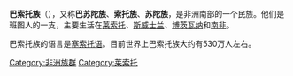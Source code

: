 {{onesource|time=2015-01-22T05:16:38+00:00}}
{{redirect|索托人|北美洲原住民|索托人 (北美洲)}}
{{Infobox ethnic group
|group    = 巴索托族
|image    = King Moshoeshoe of the Basotho with his ministers.jpg
|caption   = [[莫舒舒一世|莫舒舒一世]]国王和他的部长们
|poptime  = 530萬 (2001年估計)<br/> to 6,409,000<ref name="Joshua Project">{{cite web|title=The Sotho people group are reported in 5 countries|url=http://joshuaproject.net/people_groups/15005|accessdate=26 December 2014|archive-date=2019-06-26|archive-url=https://web.archive.org/web/20190626103250/https://joshuaproject.net/people_groups/15005|dead-url=no}}</ref> 
|popplace = [[南非|南非]]、[[莱索托|莱索托]]
|region1   = {{flagcountry|South Africa}}
|pop1      = 3,544,304 (2001 调查) <br/> to 4,723,000 	
|ref1      = <ref name="Joshua Project"/>
|region2   = {{flagcountry|Lesotho}}
|pop2      = 1,669,000	
|ref2      = <ref name="Joshua Project"/>
|region3   = {{flagcountry|Botswana}}
|pop3      = 11,000 	
|ref3      = <ref name="Joshua Project"/>
|region4   = {{flagcountry|Swaziland}}
|pop4      = 6,000 	
|ref4      = <ref name="Joshua Project"/>
|region5   = {{flagcountry|United States}}
|pop5      = 300 	
|ref5      = <ref name="Joshua Project"/>

|langs    = [[塞索托语|塞索托语]]
|rels     = [[非洲传统宗教|非洲传统宗教]]、[[基督教|基督教]]
|related      = [[Pedi_people|Northern Sotho]]、[[茨瓦纳族|茨瓦纳族]] 
}}
'''巴索托族'''（{{lang-st|Basotho/Basuto}}），又称'''巴苏陀族'''、'''索托族'''、'''苏陀族'''，是非洲南部的一个民族。他们是班图人的一支，主要生活在[[莱索托|莱索托]]、[[斯威士兰|斯威士兰]]、[[博茨瓦纳|博茨瓦纳]]和[[南非|南非]]。

巴索托族的语言是[[塞索托语|塞索托语]]。目前世界上巴索托族大约有530万人左右。
{{Authority control}}
[[Category:非洲族群|Category:非洲族群]]
[[Category:莱索托|Category:莱索托]]